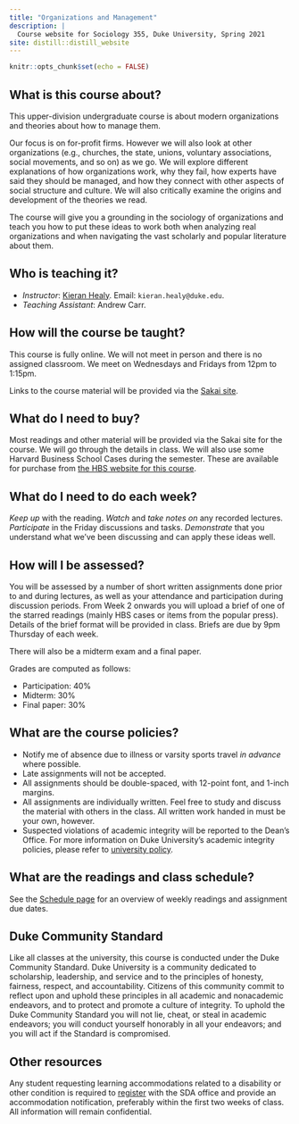 ```yaml
---
title: "Organizations and Management"
description: |
  Course website for Sociology 355, Duke University, Spring 2021
site: distill::distill_website
---
```


```r
knitr::opts_chunk$set(echo = FALSE)

```


## What is this course about?

This upper-division undergraduate course is about modern organizations and theories about how to manage them. 

Our focus is on for-profit firms. However we will also look at other organizations (e.g., churches, the state, unions, voluntary associations, social movements, and so on) as we go. We will explore different explanations of how organizations work, why they fail, how experts have said they should be managed, and how they connect with other aspects of social structure and culture. We will also critically examine the origins and development of the theories we read.

The course will give you a grounding in the sociology of organizations and teach you how to put these ideas to work both when analyzing real organizations and when navigating the vast scholarly and popular literature about them.

## Who is teaching it?

- _Instructor_: [Kieran Healy](https://kieranhealy.org). Email: `kieran.healy@duke.edu`. 
- _Teaching Assistant_: Andrew Carr.

## How will the course be taught?

This course is fully online. We will not meet in person and there is no assigned classroom. We meet on Wednesdays and Fridays from 12pm to 1:15pm.

Links to the course material will be provided via the [Sakai site](https://sakai.duke.edu/portal/directtool/a2eb6596-13e2-4578-a9ce-a822155e18e8/).

## What do I need to buy?

Most readings and other material will be provided via the Sakai site for the course. We will go through the details in class. We will also use some Harvard Business School Cases during the semester. These are available for purchase from [the HBS website for this course](https://hbsp.harvard.edu/import/788940).

## What do I need to do each week?

_Keep up_ with the reading. _Watch_ and _take notes on_ any recorded lectures. _Participate_ in the Friday discussions and tasks. _Demonstrate_ that you understand what we've been discussing and can apply these ideas well.

## How will I be assessed?

You will be assessed by a number of short written assignments done prior to and during lectures, as well as your attendance and participation during discussion periods. From Week 2 onwards you will upload a brief of one of the starred readings (mainly HBS cases or items from the popular press). Details of the brief format will be provided in class. Briefs are due by 9pm Thursday of each week.

There will also be a midterm exam and a final paper. 

Grades are computed as follows: 

- Participation: 40%
- Midterm: 30%
- Final paper: 30%


## What are the course policies?

- Notify me of absence due to illness or varsity sports travel _in advance_ where possible.
- Late assignments will not be accepted. 
- All assignments should be double-spaced, with 12-point font, and 1-inch margins.
- All assignments are individually written. Feel free to study and discuss the material with others in the class. All written work handed in must be your own, however.
- Suspected violations of academic integrity will be reported to the Dean’s Office. For more information on Duke University’s academic integrity policies, please refer to [university policy](https://studentaffairs.duke.edu/conduct).

## What are the readings and class schedule?

See the [Schedule page](schedule.html) for an overview of weekly readings and assignment due dates.

## Duke Community Standard

Like all classes at the university, this course is conducted under the Duke Community Standard. Duke University is a community dedicated to scholarship, leadership, and service and to the principles of honesty, fairness, respect, and accountability. Citizens of this community commit to reflect upon and uphold these principles in all academic and nonacademic endeavors, and to protect and promote a culture of integrity. To uphold the Duke Community Standard you will not lie, cheat, or steal in  academic endeavors; you will conduct yourself honorably in all your endeavors; and you will act if the Standard is compromised.

## Other resources

Any student requesting learning accommodations related to a disability or other condition is required to [register](https://trinity.duke.edu/undergraduate/academic-policies/academic-accommodations) with the SDA office and provide an accommodation notification, preferably within the first two weeks of class. All information will remain confidential.

